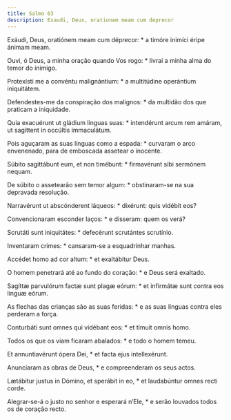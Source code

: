 ```yaml
---
title: Salmo 63
description: Exaudi, Deus, orationem meam cum deprecor
---
```


<div class="side-by-side not-content">

Exáudi, Deus, oratiónem meam cum déprecor: * a timóre inimíci éripe ánimam meam.

Ouvi, ó Deus, a minha oração quando Vos rogo: * livrai a minha alma do temor do inimigo.

Protexísti me a convéntu malignántium: * a multitúdine operántium iniquitátem.

Defendestes-me da conspiração dos malignos: * da multidão dos que praticam a iniquidade.

Quia exacuérunt ut gládium linguas suas: * intendérunt arcum rem amáram, ut sagíttent in occúltis immaculátum.

Pois aguçaram as suas línguas como a espada: * curvaram o arco envenenado, para de emboscada assetear o inocente.

Súbito sagittábunt eum, et non timébunt: * firmavérunt sibi sermónem nequam.

De súbito o assetearão sem temor algum: * obstinaram-se na sua depravada resolução.

Narravérunt ut abscónderent láqueos: * dixérunt: quis vidébit eos?

Convencionaram esconder laços: * e disseram: quem os verá?

Scrutáti sunt iniquitátes: * defecérunt scrutántes scrutínio.

Inventaram crimes: * cansaram-se a esquadrinhar manhas.

Accédet homo ad cor altum: * et exaltábitur Deus.

O homem penetrará até ao fundo do coração: * e Deus será exaltado.

Sagíttæ parvulórum factæ sunt plagæ eórum: * et infirmátæ sunt contra eos linguæ eórum.

As flechas das crianças são as suas feridas: * e as suas línguas contra eles perderam a força.

Conturbáti sunt omnes qui vidébant eos: * et tímuit omnis homo.

Todos os que os viam ficaram abalados: * e todo o homem temeu.

Et annuntiavérunt ópera Dei, * et facta ejus intellexérunt.

Anunciaram as obras de Deus, * e compreenderam os seus actos.

Lætábitur justus in Dómino, et sperábit in eo, * et laudabúntur omnes recti corde.

Alegrar-se-á o justo no senhor e esperará n’Ele, * e serão louvados todos os de coração recto.

</div>

